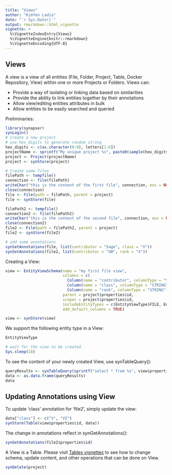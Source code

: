 ```yaml
---
title: "Views"
author: "KimYen Ladia"
date: "`r Sys.Date()`"
output: rmarkdown::html_vignette
vignette: >
  %\VignetteIndexEntry{Views}
  %\VignetteEngine{knitr::rmarkdown}
  %\VignetteEncoding{UTF-8}
---
```


## Views

A view is a view of all entities (File, Folder, Project, Table, Docker Repository, View) within one or more Projects or Folders. Views can:

* Provide a way of isolating or linking data based on similarities
* Provide the ability to link entities together by their annotations
* Allow view/editing entities attributes in bulk
* Allow entities to be easily searched and queried

Preliminaries:
```r
library(synapser)
synLogin()
# Create a new project
# use hex_digits to generate random string
hex_digits <- c(as.character(0:9), letters[1:6])
projectName <- sprintf("My unique project %s", paste0(sample(hex_digits, 32, replace = TRUE), collapse = ""))
project <- Project(projectName)
project <- synStore(project)

# Create some files
filePath <- tempfile()
connection <- file(filePath)
writeChar("this is the content of the first file", connection, eos = NULL)
close(connection)
file <- File(path = filePath, parent = project)
file <- synStore(file)

filePath2 <- tempfile()
connection2 <- file(filePath2)
writeChar("this is the content of the second file", connection, eos = NULL)
close(connection2)
file2 <- File(path = filePath2, parent = project)
file2 <- synStore(file2)

# add some annotations
synSetAnnotations(file, list(contributor = "Sage", class = "V"))
synSetAnnotations(file2, list(contributor = "UW", rank = "X"))
```

Creating a View:
```r
view <- EntityViewSchema(name = "my first file view",
                         columns = c(
                           Column(name = "contributor", columnType = "STRING"),
                           Column(name = "class", columnType = "STRING"),
                           Column(name = "rank", columnType = "STRING")),
                         parent = project$properties$id,
                         scopes = project$properties$id,
                         includeEntityTypes = c(EntityViewType$FILE, EntityViewType$FOLDER),
                         add_default_columns = TRUE)

view <- synStore(view)
```

We support the following entity type in a View:
```r
EntityViewType
```

```r
# wait for the view to be created
Sys.sleep(10)
```

To see the content of your newly created View, use synTableQuery():
```r
queryResults <- synTableQuery(sprintf("select * from %s", view$properties$id))
data <- as.data.frame(queryResults)
data
```

## Updating Annotations using View

To update 'class' annotation for 'file2', simply update the view:
```r
data["class"] <- c("V", "VI")
synStore(Table(view$properties$id, data))
```

The change in annotations reflect in synGetAnnotations():
```r
synGetAnnotations(file2$properties$id)
```

A View is a Table. Please visit [Tables vignettes](table.html) to see how to change schema, update content, and other operations that can be done on View.

```r
synDelete(project)
```
